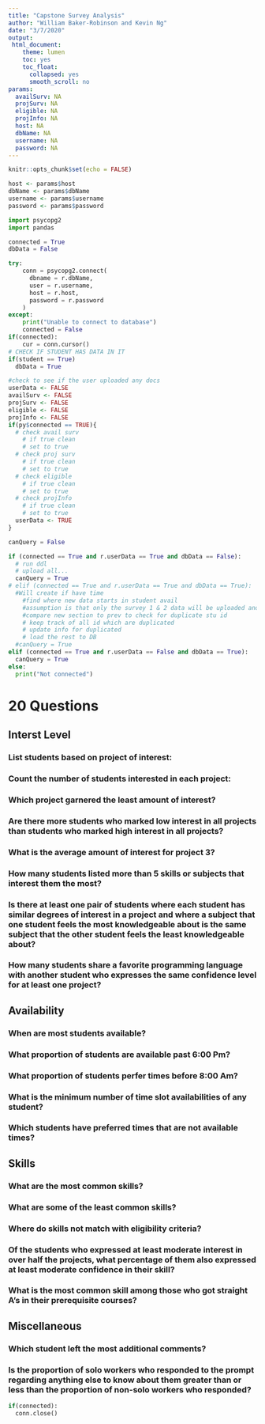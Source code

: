 ```yaml
---
title: "Capstone Survey Analysis"
author: "William Baker-Robinson and Kevin Ng"
date: "3/7/2020"
output:  
 html_document:
    theme: lumen
    toc: yes
    toc_float:
      collapsed: yes
      smooth_scroll: no
params:
  availSurv: NA
  projSurv: NA
  eligible: NA
  projInfo: NA
  host: NA
  dbName: NA
  username: NA
  password: NA
---
```


```r
knitr::opts_chunk$set(echo = FALSE)
```

```r
host <- params$host
dbName <- params$dbName
username <- params$username
password <- params$password
```

```python
import psycopg2
import pandas

connected = True
dbData = False

try:
    conn = psycopg2.connect(
      dbname = r.dbName,
      user = r.username,
      host = r.host,
      password = r.password
    )
except:
    print("Unable to connect to database")
    connected = False
if(connected):
    cur = conn.cursor()
# CHECK IF STUDENT HAS DATA IN IT
if(student == True)
  dbData = True
```

```r
#check to see if the user uploaded any docs
userData <- FALSE
availSurv <- FALSE
projSurv <- FALSE
eligible <- FALSE
projInfo <- FALSE
if(py$connected == TRUE){
  # check avail surv
    # if true clean
    # set to true
  # check proj surv
    # if true clean
    # set to true
  # check eligible
    # if true clean
    # set to true
  # check projInfo
    # if true clean
    # set to true
  userData <- TRUE
}
```

```python
canQuery = False

if (connected == True and r.userData == True and dbData == False):
  # run ddl 
  # upload all...
  canQuery = True
# elif (connected == True and r.userData == True and dbData == True):
  #Will create if have time
    #find where new data starts in student avail
    #assumption is that only the survey 1 & 2 data will be uploaded and updated like this
    #compare new section to prev to check for duplicate stu id
    # keep track of all id which are duplicated
    # update info for duplicated
    # load the rest to DB
  #canQuery = True
elif (connected == True and r.userData == False and dbData == True):
  canQuery = True  
else:
  print("Not connected")
```
# 20 Questions  

## Interst Level  
### List students based on project of interest:  

### Count the number of students interested in each project:  

### Which project garnered the least amount of interest?  

### Are there more students who marked low interest in all projects than students who marked high interest in all projects?  

### What is the average amount of interest for project 3?  

### How many students listed more than 5 skills or subjects that interest them the most?  

### Is there at least one pair of students where each student has similar degrees of interest in a project and where a subject that one student feels the most knowledgeable about is the same subject that the other student feels the least knowledgeable about? 

### How many students share a favorite programming language with another student who expresses the same confidence level for at least one project?  

## Availability  
### When are most students available?  

### What proportion of students are available past 6:00 Pm?  

### What proportion of students perfer times before 8:00 Am?

### What is the minimum number of time slot availabilities of any student?  

### Which students have preferred times that are not available times?  

## Skills
### What are the most common skills?  

### What are some of the least common skills?  

### Where do skills not match with eligibility criteria?  

### Of the students who expressed at least moderate interest in over half the projects, what percentage of them also expressed at least moderate confidence in their skill?   

### What is the most common skill among those who got straight A’s in their prerequisite courses?  

## Miscellaneous
### Which student left the most additional comments?  

### Is the proportion of solo workers who responded to the prompt regarding anything else to know about them greater than or less than the proportion of non-solo workers who responded?  

```python
if(connected):
  conn.close()
```

